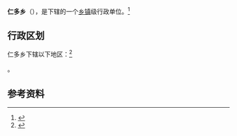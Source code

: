 {{中国乡级行政区|54/23/33/202/000}}

'''仁多乡'''（{{bo|z=རི་འཐོར་}}），是{{PRC admin/fullname|54/23/33/202/000|3}}下辖的一个[[乡镇|乡镇]]级行政单位。<ref>{{PRC admin/ref sgc|{{PRC admin/parent|54/23/33/202/000}}}}</ref>

== 行政区划 ==

仁多乡下辖以下地区：<ref>{{PRC admin/ref sgc|54/23/33/202/000}}</ref>

{{PRC admin/children|54/23/33/202/000}}。

== 参考资料 ==

{{reflist}}

{{行政区划小作品}}
{{PRC admin/navcat|54/23/33/202/000}}